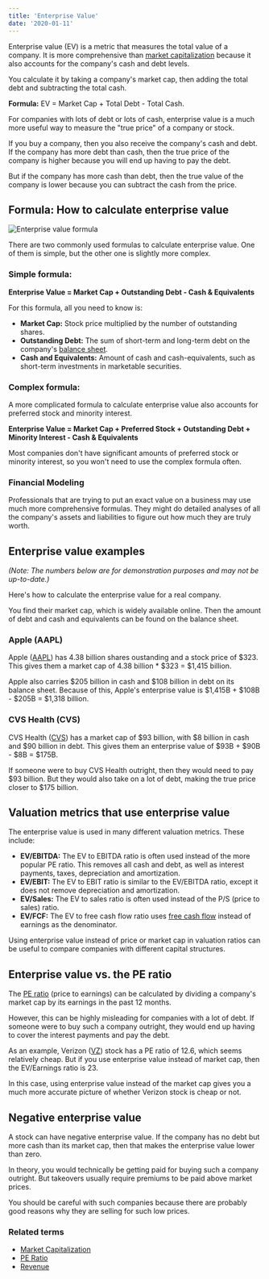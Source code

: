 ---
title: 'Enterprise Value'
date: '2020-01-11'
---

Enterprise value (EV) is a metric that measures the total value of a company. It is more comprehensive than [market capitalization](/term/market-capitalization/) because it also accounts for the company's cash and debt levels.

You calculate it by taking a company's market cap, then adding the total debt and subtracting the total cash.

**Formula:** EV = Market Cap + Total Debt - Total Cash.

For companies with lots of debt or lots of cash, enterprise value is a much more useful way to measure the "true price" of a company or stock.

If you buy a company, then you also receive the company's cash and debt. If the company has more debt than cash, then the true price of the company is higher because you will end up having to pay the debt.

But if the company has more cash than debt, then the true value of the company is lower because you can subtract the cash from the price.

## Formula: How to calculate enterprise value

![Enterprise value formula](https://stockanalysis.com/wp-content/uploads/2019/12/enterprise-value-formula.png)

There are two commonly used formulas to calculate enterprise value. One of them is simple, but the other one is slightly more complex.

### Simple formula:

**Enterprise Value = Market Cap + Outstanding Debt - Cash & Equivalents**

For this formula, all you need to know is:

-  **Market Cap:** Stock price multiplied by the number of outstanding shares.
-  **Outstanding Debt:** The sum of short-term and long-term debt on the company's [balance sheet](/term/balance-sheet/).
-  **Cash and Equivalents:** Amount of cash and cash-equivalents, such as short-term investments in marketable securities.

### Complex formula:

A more complicated formula to calculate enterprise value also accounts for preferred stock and minority interest.

**Enterprise Value = Market Cap + Preferred Stock + Outstanding Debt + Minority Interest - Cash & Equivalents**

Most companies don't have significant amounts of preferred stock or minority interest, so you won't need to use the complex formula often.

### Financial Modeling

Professionals that are trying to put an exact value on a business may use much more comprehensive formulas. They might do detailed analyses of all the company's assets and liabilities to figure out how much they are truly worth.

## Enterprise value examples

_(Note: The numbers below are for demonstration purposes and may not be up-to-date.)_

Here's how to calculate the enterprise value for a real company.

You find their market cap, which is widely available online. Then the amount of debt and cash and equivalents can be found on the balance sheet.

### Apple (AAPL)

Apple ([AAPL](/stocks/aapl/)) has 4.38 billion shares oustanding and a stock price of $323. This gives them a market cap of 4.38 billion \* $323 = $1,415 billion.

Apple also carries $205 billion in cash and $108 billion in debt on its balance sheet. Because of this, Apple's enterprise value is $1,415B + $108B - $205B = $1,318 billion.

### CVS Health (CVS)

CVS Health ([CVS](/stocks/cvs/)) has a market cap of $93 billion, with $8 billion in cash and $90 billion in debt. This gives them an enterprise value of $93B + $90B - $8B = $175B.

If someone were to buy CVS Health outright, then they would need to pay $93 billion. But they would also take on a lot of debt, making the true price closer to $175 billion.

## Valuation metrics that use enterprise value

The enterprise value is used in many different valuation metrics. These include:

-  **EV/EBITDA:** The EV to EBITDA ratio is often used instead of the more popular PE ratio. This removes all cash and debt, as well as interest payments, taxes, depreciation and amortization.
-  **EV/EBIT:** The EV to EBIT ratio is similar to the EV/EBITDA ratio, except it does not remove depreciation and amortization.
-  **EV/Sales:** The EV to sales ratio is often used instead of the P/S (price to sales) ratio.
-  **EV/FCF:** The EV to free cash flow ratio uses [free cash flow](/term/free-cash-flow/) instead of earnings as the denominator.

Using enterprise value instead of price or market cap in valuation ratios can be useful to compare companies with different capital structures.

## Enterprise value vs. the PE ratio

The [PE ratio](/term/pe-ratio/) (price to earnings) can be calculated by dividing a company's market cap by its earnings in the past 12 months.

However, this can be highly misleading for companies with a lot of debt. If someone were to buy such a company outright, they would end up having to cover the interest payments and pay the debt.

As an example, Verizon ([VZ](/stocks/vz/)) stock has a PE ratio of 12.6, which seems relatively cheap. But if you use enterprise value instead of market cap, then the EV/Earnings ratio is 23.

In this case, using enterprise value instead of the market cap gives you a much more accurate picture of whether Verizon stock is cheap or not.

## Negative enterprise value

A stock can have negative enterprise value. If the company has no debt but more cash than its market cap, then that makes the enterprise value lower than zero.

In theory, you would technically be getting paid for buying such a company outright. But takeovers usually require premiums to be paid above market prices.

You should be careful with such companies because there are probably good reasons why they are selling for such low prices.

### Related terms

-  [Market Capitalization](/term/market-capitalization/)
-  [PE Ratio](/term/pe-ratio/)
-  [Revenue](/term/revenue/)
